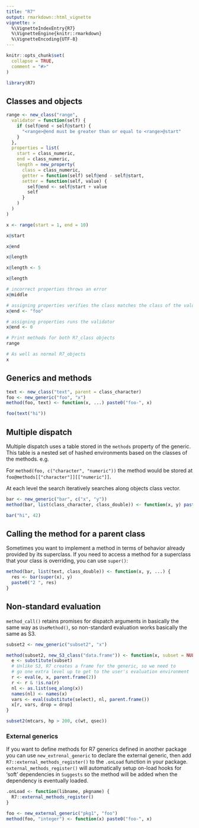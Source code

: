 ```yaml
---
title: "R7"
output: rmarkdown::html_vignette
vignette: >
  %\VignetteIndexEntry{R7}
  %\VignetteEngine{knitr::rmarkdown}
  %\VignetteEncoding{UTF-8}
---
```


```r
knitr::opts_chunk$set(
  collapse = TRUE,
  comment = "#>"
)
```

```r
library(R7)
```

## Classes and objects

```r
range <- new_class("range",
  validator = function(self) {
    if (self@end < self@start) {
      "<range>@end must be greater than or equal to <range>@start"
    }
  },
  properties = list(
    start = class_numeric,
    end = class_numeric,
    length = new_property(
      class = class_numeric,
      getter = function(self) self@end - self@start,
      setter = function(self, value) {
        self@end <- self@start + value
        self
      }
    )
  )
)

x <- range(start = 1, end = 10)

x@start

x@end

x@length

x@length <- 5

x@length
```

```r
# incorrect properties throws an error
x@middle

# assigning properties verifies the class matches the class of the value
x@end <- "foo"

# assigning properties runs the validator
x@end <- 0
```

```r
# Print methods for both R7_class objects
range

# As well as normal R7_objects
x
```

## Generics and methods

```r
text <- new_class("text", parent = class_character)
foo <- new_generic("foo", "x")
method(foo, text) <- function(x, ...) paste0("foo-", x)

foo(text("hi"))
```

## Multiple dispatch

Multiple dispatch uses a table stored in the `methods` property of the generic.
This table is a nested set of hashed environments based on the classes of the methods.
e.g.

For `method(foo, c("character", "numeric"))` the method would be stored at `foo@methods[["character"]][["numeric"]]`.

At each level the search iteratively searches along objects class vector.

```r
bar <- new_generic("bar", c("x", "y"))
method(bar, list(class_character, class_double)) <- function(x, y) paste0("foo-", x, ":", y)

bar("hi", 42)
```

## Calling the method for a parent class

Sometimes you want to implement a method in terms of behavior already provided by its superclass.
If you need to access a method for a superclass that your class is overriding, you can use `super()`:

```r
method(bar, list(text, class_double)) <- function(x, y, ...) {
  res <- bar(super(x), y)
  paste0("2 ", res)
}
```

## Non-standard evaluation

`method_call()` retains promises for dispatch arguments in basically the same way as `UseMethod()`, so non-standard evaluation works basically the same as S3.

```r
subset2 <- new_generic("subset2", "x")

method(subset2, new_S3_class("data.frame")) <- function(x, subset = NULL, select = NULL, drop = FALSE) {
  e <- substitute(subset)
  # Unlike S3, R7 creates a frame for the generic, so we need to
  # go one extra level up to get to the user's evaluation environment
  r <- eval(e, x, parent.frame(2))
  r <- r & !is.na(r)
  nl <- as.list(seq_along(x))
  names(nl) <- names(x)
  vars <- eval(substitute(select), nl, parent.frame())
  x[r, vars, drop = drop]
}

subset2(mtcars, hp > 200, c(wt, qsec))
```

### External generics

If you want to define methods for R7 generics defined in another package you can use `new_extrenal_generic` to declare the external generic, then add `R7::external_methods_register()` to the `.onLoad` function in your package.
`external_methods_register()` will automatically setup on-load hooks for 'soft' dependencies in `Suggests` so the method will be added when the dependency is eventually loaded.

```r
.onLoad <- function(libname, pkgname) {
  R7::external_methods_register()
}

foo <- new_external_generic("pkg1", "foo")
method(foo, "integer") <- function(x) paste0("foo-", x)
```
